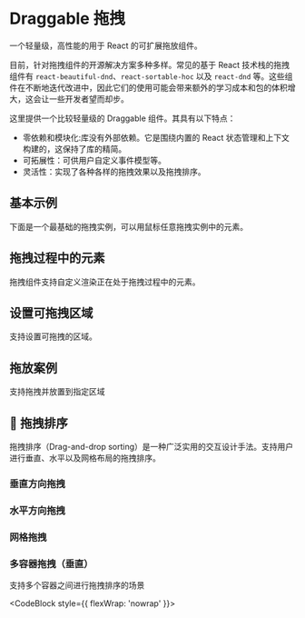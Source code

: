 # Draggable 拖拽

一个轻量级，高性能的用于 React 的可扩展拖放组件。

目前，针对拖拽组件的开源解决方案多种多样。常见的基于 React 技术栈的拖拽组件有 `react-beautiful-dnd`、`react-sortable-hoc` 以及 `react-dnd` 等。这些组件在不断地迭代改进中，因此它们的使用可能会带来额外的学习成本和包的体积增大，这会让一些开发者望而却步。

这里提供一个比较轻量级的 Draggable 组件。其具有以下特点：

- 零依赖和模块化:库没有外部依赖。它是围绕内置的 React 状态管理和上下文构建的，这保持了库的精简。
- 可拓展性：可供用户自定义事件模型等。
- 灵活性：实现了各种各样的拖拽效果以及拖拽排序。

## 基本示例

下面是一个最基础的拖拽实例，可以用鼠标任意拖拽实例中的元素。

<CodeBlock>
  <Basic />
</CodeBlock>

## 拖拽过程中的元素

拖拽组件支持自定义渲染正在处于拖拽过程中的元素。

<CodeBlock>
  <WithDragOverlay />
</CodeBlock>

## 设置可拖拽区域

支持设置可拖拽的区域。

<CodeBlock>
  <WithHandler />
</CodeBlock>

## 拖放案例

支持拖拽并放置到指定区域

<CodeBlock>
  <Droppable />
</CodeBlock>

## 🌟 拖拽排序

拖拽排序（Drag-and-drop sorting）是一种广泛实用的交互设计手法。支持用户进行垂直、水平以及网格布局的拖拽排序。

### 垂直方向拖拽

<CodeBlock>
  <VerticalSortable />
</CodeBlock>

### 水平方向拖拽

<CodeBlock>
  <HorizenSortable />
</CodeBlock>

### 网格拖拽

<CodeBlock>
  <GridSortable />
</CodeBlock>

### 多容器拖拽（垂直）

支持多个容器之间进行拖拽排序的场景

<CodeBlock style={{ flexWrap: 'nowrap' }}>
  <MultipleContainer />
</CodeBlock>

<Props />

